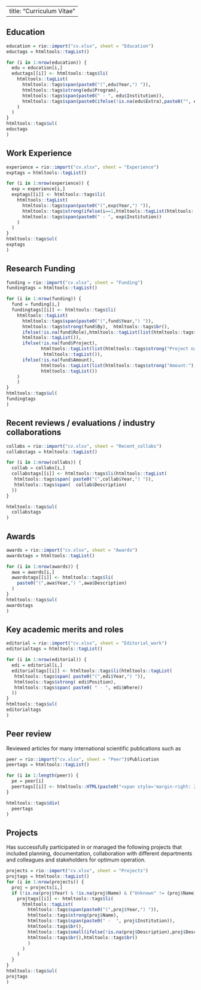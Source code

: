 
---
title: "Curriculum Vitae"
---



## Education

 

```r
education = rio::import("cv.xlsx", sheet = "Education")
eductags = htmltools::tagList()

for (i in 1:nrow(education)) {
  edu = education[i,]
  eductags[[i]] <- htmltools::tags$li(
    htmltools::tagList(
      htmltools::tags$span(paste0("(",edu$Year,") ")),
      htmltools::tags$strong(edu$Program), 
      htmltools::tags$span(paste0(" - ", edu$Institution)),
      htmltools::tags$span(paste0(ifelse(!is.na(edu$Extra),paste0("", edu$Extra),"")))
    )
  )
}
htmltools::tags$ul(
eductags
)
```



 
## Work Experience


```r
experience = rio::import("cv.xlsx", sheet = "Experience")
exptags = htmltools::tagList()

for (i in 1:nrow(experience)) {
  exp = experience[i,]
  exptags[[i]] <- htmltools::tags$li(
    htmltools::tagList(
      htmltools::tags$span(paste0("(",exp$Year,") ")),
      htmltools::tags$strong(ifelse(i==1,htmltools::tagList(htmltools::tags$u(exp$Position)),exp$Position)), 
      htmltools::tags$span(paste0(" - ", exp$Institution)) 
    )
  )
}
htmltools::tags$ul(
exptags
)
```


## Research Funding

```r
funding = rio::import("cv.xlsx", sheet = "Funding")
fundingtags = htmltools::tagList()

for (i in 1:nrow(funding)) {
  fund = funding[i,]
  fundingtags[[i]] <- htmltools::tags$li(
    htmltools::tagList(
      htmltools::tags$span(paste0("(",fund$Year,") ")), 
      htmltools::tags$strong(fund$By),  htmltools::tags$br(),
      ifelse(!is.na(fund$Role),htmltools::tagList(list(htmltools::tags$strong("Role:"), htmltools::tags$span(fund$Role),  htmltools::tags$br())),
      htmltools::tagList()),
      ifelse(!is.na(fund$Project),
             htmltools::tagList(list(htmltools::tags$strong("Project name:"), htmltools::tags$span(fund$Project),  htmltools::tags$br())),
              htmltools::tagList()),
      ifelse(!is.na(fund$Amount),
             htmltools::tagList(list(htmltools::tags$strong("Amount:"), htmltools::tags$span(fund$Amount),  htmltools::tags$br())),
             htmltools::tagList())
    )
    )
}
htmltools::tags$ul(
fundingtags
)
```



## Recent reviews / evaluations / industry collaborations
```r
collabs = rio::import("cv.xlsx", sheet = "Recent_collabs")
collabstags = htmltools::tagList()

for (i in 1:nrow(collabs)) {
  collab = collabs[i,]
  collabstags[[i]] <- htmltools::tags$li(htmltools::tagList(
   htmltools::tags$span( paste0("(",collab$Year,") ")),
   htmltools::tags$span(  collab$Description)
  ))
}

htmltools::tags$ul(
  collabstags
)
```


## Awards

```r
awards = rio::import("cv.xlsx", sheet = "Awards")
awardstags = htmltools::tagList()

for (i in 1:nrow(awards)) {
  awa = awards[i,]
  awardstags[[i]] <- htmltools::tags$li(
    paste0("(",awa$Year,") ",awa$Description)
  )
}
htmltools::tags$ul(
awardstags
)
```

## Key academic merits and roles

```r
editorial = rio::import("cv.xlsx", sheet = "Editorial_work")
editorialtags = htmltools::tagList()

for (i in 1:nrow(editorial)) {
  edi = editorial[i,]
  editorialtags[[i]] <- htmltools::tags$li(htmltools::tagList(
   htmltools::tags$span( paste0("(",edi$Year,") ")),
   htmltools::tags$strong( edi$Position),
   htmltools::tags$span( paste0( " - ", edi$Where))
  ))
}
htmltools::tags$ul(
editorialtags
)
```



## Peer review
Reviewed articles for many international scientific publications such as 
```r
peer = rio::import("cv.xlsx", sheet = "Peer")$Publication
peertags = htmltools::tagList()

for (i in 1:length(peer)) {
  pe = peer[i]
  peertags[[i]] <- htmltools::HTML(paste0("<span style='margin-right: 2px;' class='badge rounded-pill bg-light'>",peer[i],"</span>"))
}

htmltools::tags$div(
  peertags
)
```
## Projects

Has successfully participated in or managed the following projects that included planning, documentation, collaboration with different departments and colleagues and stakeholders for optimum operation.


```r
projects = rio::import("cv.xlsx", sheet = "Projects")
projtags = htmltools::tagList()
for (i in 1:nrow(projects)) {
  proj = projects[i,]
  if (!is.na(proj$Year) & !is.na(proj$Name) & ("Unknown" != (proj$Name))){
    projtags[[i]] <- htmltools::tags$li(
      htmltools::tagList(
        htmltools::tags$span(paste0("(",proj$Year,") ")),
        htmltools::tags$strong(proj$Name), 
        htmltools::tags$span(paste0(" -  ", proj$Institution)), 
        htmltools::tags$br(),
        htmltools::tags$small(ifelse(!is.na(proj$Description),proj$Description,""),
        htmltools::tags$br(),htmltools::tags$br()
        )
      )
    )
  }
}
htmltools::tags$ul(
projtags
)
```

 
 
 

 
 


